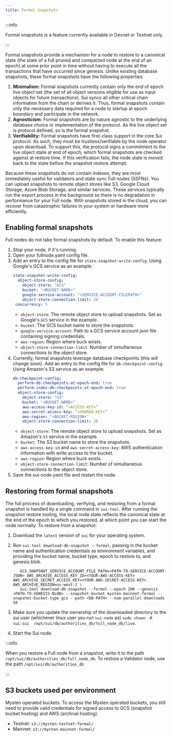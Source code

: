 ```yaml
---
title: Formal Snapshots
---
```


:::info

Formal snapshots is a feature currently available in Devnet or Testnet only. 

:::

Formal snapshots provide a mechanism for a node to restore to a canonical state (the state of a full pruned and compacted node at the end of an epoch) at some prior point in time without having to execute all the transactions that have occurred since genesis. Unlike existing database snapshots, these formal snapshots have the following properties:

1. **Minimalism:** Formal snapshots currently contain only the end of epoch live object set (the set of all object versions eligible for use as input objects for future transactions). Sui syncs all other critical chain information from the chain or derives it. Thus, formal snapshots contain only the necessary data required for a node to startup at epoch boundary and participate in the network. 
1. **Agnosticism:** Formal snapshots are by nature agnostic to the underlying database choice or implementation of the protocol. As the live object set is protocol defined, so is the formal snapshot.
1. **Verifiability:** Formal snapshots have first-class support in the core Sui protocol. As such, they must be trustless/verifiable by the node operator upon download. To support this, the protocol signs a commitment to the live object state at end of epoch, which formal snapshots are checked against at restore time. If this verification fails, the node state is moved back to the state before the snapshot restore attempt.

Because these snapshots do not contain indexes, they are most immediately useful for validators and state sync Full nodes (SSFNs). You can upload snapshots to remote object stores like S3, Google Cloud Storage, Azure Blob Storage, and similar services. These services typically run the export process in the background so there is no degradation in performance for your Full node. With snapshots stored in the cloud, you can recover from catastrophic failures in your system or hardware more efficiently.

## Enabling formal snapshots

Full nodes do not take formal snapshots by default. To enable this feature:

1. Stop your node, if it's running.
2. Open your fullnode.yaml config file.
3. Add an entry to the config file for `state-snapshot-write-config`. Using Google's GCS service as an example:
   ```yaml
   state-snapshot-write-config:
     object-store-config:
       object-store: "GCS"
       bucket: "<BUCKET-NAME>"
       google-service-account: "<SERVICE-ACCOUNT-FILEPATH>"
       object-store-connection-limit: 20
    concurrency: 5
   ```
   - `object-store`: The remote object store to upload snapshots. Set as Google's `GCS` service in the example.
   - `bucket`: The GCS bucket name to store the snapshots.
   - `google-service-account`: Path to a GCS service account json file containing signing credentials.
   - `aws-region`: Region where buck exists.
   - `object-store-connection-limit`: Number of simultaneous connections to the object store.
4. Currently, formal snapshots leverage database checkpoints (this will change soon). Add an entry to the config file for `db-checkpoint-config`. Using Amazon's S3 service as an example:
   ```yaml
   db-checkpoint-config:
     perform-db-checkpoints-at-epoch-end: true
     perform-index-db-checkpoints-at-epoch-end: true
     object-store-config:
       object-store: "S3"
       bucket: "<BUCKET-NAME>"
       aws-access-key-id: “<ACCESS-KEY>”
       aws-secret-access-key: “<SHARED-KEY>”
       aws-region: "<BUCKET-REGION>"
       object-store-connection-limit: 20
   ```
   - `object-store`: The remote object store to upload snapshots. Set as Amazon's `S3` service in the example.
   - `bucket`: The S3 bucket name to store the snapshots.
   - `aws-access-key-id` and `aws-secret-access-key`: AWS authentication information with write access to the bucket.
   - `aws-region`: Region where buck exists.
   - `object-store-connection-limit`: Number of simultaneous connections to the object store.
4. Save the sui-node.yaml file and restart the node.

## Restoring from formal snapshots

The full process of downloading, verifying, and restoring from a formal snapshot is handled by a single command in `sui-tool`. After running the snapshot restore tooling, the local node state reflects the canonical state at the end of the epoch to which you restored, at which point you can start the node normally. To restore from a snapshot:

1. Download the `latest` version of `sui` for your operating system.
1. Run `sui-tool download-db-snapshot --formal`, passing in the bucket name and authentication credentials as environment variables, and providing the bucket name, bucket type, epoch to restore to, and genesis blob.

   ```
      GCS_SNAPSHOT_SERVICE_ACCOUNT_FILE_PATH=<PATH-TO-SERVICE-ACCOUNT-JSON> AWS_ARCHIVE_ACCESS_KEY_ID=<YOUR-AWS-ACCESS-KEY> AWS_ARCHIVE_SECRET_ACCESS_KEY=<YOUR-AWS-SECRET-ACCESS-KEY> AWS_ARCHIVE_REGION=us-west-2 \
      sui-tool download-db-snapshot --formal --epoch 200 --genesis <PATH-TO-GENESIS-BLOB> --snapshot-bucket mysten-mainnet-formal --snapshot-bucket-type gcs --path <DB-PATH> --num-parallel-downloads 50
   ```

1. Make sure you update the ownership of the downloaded directory to the sui user (whichever linux user you run `sui-node` as)
   `sudo chown -R sui:sui  /opt/sui/db/authorities_db/full_node_db/live`.
1. Start the Sui node.

:::info

When you restore a Full node from a snapshot, write it to the path `/opt/sui/db/authorities_db/full_node_db`. To restore a Validator node, use the path `/opt/sui/db/authorities_db`

:::

## S3 buckets used per environment

Mysten operated buckets. To access the Mysten operated buckets, you still need to provide valid credentials for signed access to GCS (snapshot bucket hosting) and AWS (archival hosting).

- Testnet: `s3://mysten-testnet-formal/`
- Mainnet: `s3://mysten-mainnet-formal/`
